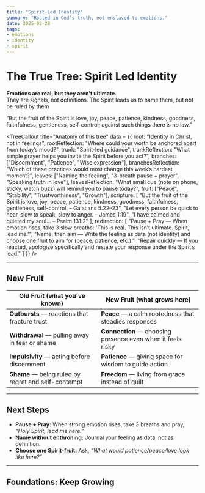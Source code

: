 ```yaml
---
title: "Spirit-Led Identity"
summary: "Rooted in God’s truth, not enslaved to emotions."
date: 2025-08-28
tags: 
- emotions
- identity
- spirit
---
```



# The True Tree: **Spirit Led Identity**

**Emotions are real, but they aren’t ultimate.**  
They are signals, not definitions. The Spirit leads us to name them, but not be ruled by them

<Scripture refText="Galatians 5:22–23">
“But the fruit of the Spirit is love, joy, peace, patience, kindness, goodness, faithfulness, gentleness, self-control; against such things there is no law.”
</Scripture>

<TreeCallout
  title="Anatomy of this tree"
  data = {{
    root: "Identity in Christ, not in feelings",
    rootReflection: "Where could your worth be anchored apart from today’s mood?",
    trunk: "Spirit-led guidance",
    trunkReflection: "What simple prayer helps you invite the Spirit before you act?",
    branches: ["Discernment", "Patience", "Wise expression"],
    branchesReflection: "Which of these practices would most change this week’s hardest moment?",
    leaves: ["Naming the feeling", "3-breath pause + prayer", "Speaking truth in love"],
    leavesReflection: "What small cue (note on phone, sticky, watch buzz) will remind you to pause today?",
    fruit: ["Peace", "Stability", "Trustworthiness", "Growth"],
    scripture: [
      "But the fruit of the Spirit is love, joy, peace, patience, kindness, goodness, faithfulness, gentleness, self-control. – Galatians 5:22–23",
      "Let every person be quick to hear, slow to speak, slow to anger. – James 1:19",
      "I have calmed and quieted my soul… – Psalm 131:2"
    ],
    redirection: [
      "Pause + Pray — When emotion rises, take 3 slow breaths: 'This is real. This isn’t ultimate. Spirit, lead me.'",
      "Name, then aim — Write the feeling as data (not identity) and choose one fruit to aim for (peace, patience, etc.).",
      "Repair quickly — If you reacted, apologize specifically and restate your response under the Spirit’s lead."
    ]
  }}
/>

---

## New Fruit
| Old Fruit (what you’ve known) | New Fruit (what grows here) |
|---|---|
**Outbursts** — reactions that fracture trust	| **Peace** — a calm rootedness that steadies responses
**Withdrawal** — pulling away in fear or shame	| **Connection** — choosing presence even when it feels risky
**Impulsivity** — acting before discernment	| **Patience** — giving space for wisdom to guide action
**Shame** — being ruled by regret and self-contempt	| **Freedom** — living from grace instead of guilt
---

## Next Steps

- **Pause + Pray:** When strong emotion rises, take 3 breaths and pray, *“Holy Spirit, lead me here.”*  
- **Name without enthroning:** Journal your feeling as data, not as definition.  
- **Choose one Spirit-fruit:** Ask, *“What would patience/peace/love look like here?”*  

---

## Foundations: Keep Growing
<CTA
  variant="canon"
  title="Canon Note: Emotions Are Messengers, Not Masters"
  href="/foundations/canon-notes/emotions-messengers"
  buttonText="Read Canon Note"
/>

<CTA
  variant="compass"
  title="Compass Point: The Cult of Authenticity"
  href="/foundations/compass-points/cult-of-authenticity"
  buttonText="Read Compass Point"
/>

<CTA
  variant="pillar"
  title="Pillar: The Self Beyond Feeling"
  href="/foundations/pillars/self-beyond-feeling"
  buttonText="Read Pillar"
/>